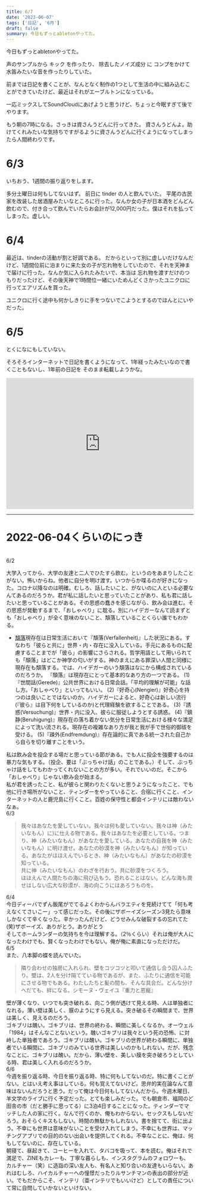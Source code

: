 ```yaml
---
title: 6/7
date: '2023-06-07'
tags: ['日記', '6月']
draft: false
summary: 今日もずっとabletonやってた。
---
```



今日もずっとabletonやってた。

声のサンプルから キック を作ったり、 除去したノイズ成分 に コンプをかけて水笛みたいな音を作ったりしていた。

前までは日記を書くことが、なんとなく制作の1つとして生活の中に組み込むことができていたけど、最近はそれがエーブルトンになっている。

一応ミックスしてSoundCloudにあげようと思うけど、ちょっと今眠すぎて後でやります。

もう朝の7時になる。さっきは資さんうどんに行ってきた。 資さんうどんよ。助けてくれみたいな気持ちですがるように資さんうどんに行くようになってしまったら人間終わりです。

# 6/3
いちおう、1週間の振り返りをします。

多分土曜日は何もしてないはず。 前日に tinder の人と飲んでいた。 平尾の古民家を改装した居酒屋みたいなところに行った。なんか女の子が日本酒をどんどん飲むので、付き合って飲んでいたらお会計が12,000円だった。僕はそれを払ってしまった。虚しい。

# 6/4
最近は、tinderの活動が割と好調である。 だからといって別に虚しいだけなんだけど、1週間位前に泊まりに来た女の子が忘れ物をしていたので、それを天神まで届けに行った。なんか気に入られたみたいで、本当は 忘れ物を渡すだけのつもりだったけど、その後天神で1時間位一緒にいためんどくさかったユニクロに行ってエアリズムを買った。

ユニクロに行く途中も何かしきりに手をつないでこようとするのでほんとにいやだった。

# 6/5
とくになにもしていない。

 そろそろインターネットで日記を書くようになって、1年経ったみたいなので書くこともないし、1年前の日記を そのまま転載しようかな。
<iframe src="https://open.spotify.com/embed/playlist/1HnVV91xEMC2awQS47DRt0?utm_source=generator" width="100%" height="352" frameBorder="0" allowfullscreen="" allow="autoplay; clipboard-write; encrypted-media; fullscreen; picture-in-picture" loading="lazy"></iframe>

---

# 2022-06-04くらいのにっき
   
6/2

大学入ってから、大学の友達と二人でひたすら飲む。というのをあまりしたことがない。怖いからね。他者に自分を明け渡す。いつからか喋るのが好きになった。コロナ以降なのは明確。むしろ、話したいこと、がないのに人といる必要なんてあるのだろうか。君が私に話したいと思っていたことがあり、私も君に話したいと思っていることがある。その思惑の蠢きを感じながら、飲み会は進む。その思惑が発動するまで、「おしゃべり」に耽る。別にハイデガーなんて読まずとも「おしゃべり」が全く意味のないこと、頽落していることくらい誰でもわかる。  

-   [頽落](https://www.blogger.com/blog/post/edit/1056889465468793975/4751284350497052542#)現存在は日常生活において『頽落(Verfallenheit)』した状況にある。すなわち「彼らと共に」世界・内・存在に没入している。手元にあるものに配慮することまでが「彼ら」の影響にさらされる。哲学用語として用いられても「頽落」はどこか神学の匂いがする。神のまえにある罪深い人間と同様に現存在も頽落する。では、ハイデガーのいう頽落はなにから構成されているのだろうか。 『頽落』は現存在にとって基本的なあり方の一つである。
  (1)『世間話(Gerede)』公共世界における日常会話。「平均的理解が可能」な話し方。「おしゃべり」といってもいい。
  (2)『好奇心(Nengier)』好奇心を持つのは良いことではないのか。ハイデガーによると、好奇心は新しい流行(『彼ら』は目下何をしているのか)と代理経験を欲することである。
  (3)『誘惑(Versuchung)』世界・内に没入、彼らに服従しようとする誘惑。
  (4)『鎮静(Beruhigung)』現存在の落ち着かない気分を日常生活における様々な満足によって洗い流される。現存在の複雑なあり方が我と我が手で世俗的御祓を受ける。
  (5)『疎外(Endfremdung)』存在論的に真である統一された自己から自らを切り離すことをいう。

私は飲み会を投企する場だと思っている節がある。でも人に投企を強要するのは暴力な気もする。（投企、要は「ぶっちゃけ話」のことである。）そして、ぶっちゃけ話をしてもわかってくれないことの方が多い。それでいいのだ。そこから「おしゃべり」じゃない飲み会が始まる。  
私が君を誘ったこと、私が彼らと関わりたくないと思うようになったこと、でも他に行き場所がないこと、ティンダーをやっていること、合宿に行くこと、インターネットの人と鹿児島に行くこと。百姓の保守性と都会インテリには敵わないなぁ。  
6/3  
>我々はあなたを愛していない。我々は何も愛していない。我々は神（みたいなもん）に)に仕える物である。我々はあなたを必要としている。つまり、神（みたいなもん）があなたを愛している。あなたの自我を神（みたいなもん）に明け渡せ。あなたの砂漠を神（みたいなもん）が知っている。あなたがほほえんでいるとき、神（みたいなもん）があなたの砂漠を知っている。  
共に神（みたいなもん）のわざを行おう。共に砂漠をつくろう。  
ほほえんで人間たちの海に飛び込もう。恐れることはない。どんな海も潤せはしない広大な砂漠が、海の向こうにはあろうものを。 

6/4  
今日ディーバでずん飯尾がでてるよくわからんバラエティを見続けてて「何も考えなくてさいこー」って感じだった。その後にザボーイズシーズン3見たら意味しかなくて辛くなった。辛かったんだけど、どうせみんな破裂するの忘れてた(笑)ザボーイズ、ありがとう。ありがとう  
そしてホームランダーの気持ちを今は理解する。（2％くらい）それは俺が大人になったわけでも、賢くなったわけでもない。俺が俺に素直になっただけだ。  
6/5  
また、八本脚の蝶を読んでいた。  
>隣り合わせの独房に入れられ、壁をコツコツと叩いて通信し合う囚人ふたり。壁は、2人を分け隔てている物であるが、また、ふたりに通信を可能にさせる物でもある。わたしたちと髪の間も、そんな具合だ。どんな分けへだても、絆になる。シモーヌ・ヴェイユ『重力と恩寵』 
>

壁が薄くなり、いつでも突き破れる、向こう側が透けて見える時、人は単独者になれる。薄い壁は美しく、膜のようにすら見える。突き破るその瞬間まで、世界は美しく、見えるのだろう。  
ゴキブリは醜い。ゴキブリは、世界の終わる、瞬間に美しくなるか。オーウェル「1984」はそんなことないという。醜いゴキブリは我々という死の恐怖、に対峙した単独者であろう。ゴキブリは醜い。ゴキブリの世界が終わる瞬間に、単独者でいる瞬間に、ゴキブリのみている世界は美しいのかもしれない。だが、残念なことに、ゴキブリは醜い。だから、薄い壁を、美しい膜を突き破ろうとしている時、君は美しく入れるのだろうか。  
6/6  
今週を振り返る時、今日を振り返る時、特に何もしてないのだ。特に書くことがない。とはいえ考え事はしている。何も覚えてないけど。思弁的実在論なんて意味はないんだろうと思う。だって俺は今日何もしてないんだから。今週木曜日、羊文学のライブに行く予定だった。とても楽しみだった。でも朝倉市、福岡のど田舎の市（だと勝手に思ってる）に3泊4日することになった。ティンダーでマッチした人の家に行く。なんで行くのか、俺もわからない。セックスもしないだろう。おそらくキスもしない。時間の無駄かもしれない。書を捨てて、街に出よう。不幸にも世界は意味がないことを受け入れてしまう。不幸にも世界は、マッチングアプリでの目的のない出会いを提供してくれる。不幸なことに、俺は、何もしてないのに、存在している。  
朝寝て、昼起きて、コーヒーを入れて、タバコを吸って、本を読む。俺はそれで満足で、ZINEもカレーも、丁寧な暮らしも、インスタグラムのフォロワーも、カルチャー（笑）に造詣の深い友人も、有名人と知り合いの友達もいらない。あれはむしろ、ハイカルチャーへの憧憬だったりルサンチマンの表出の部分が近い。でもだからこそ、インテリ（亜インテリでもいいけど）としての責任について常に自問していかないといけない。